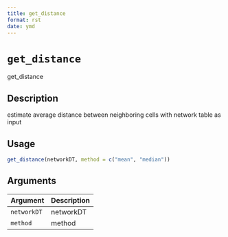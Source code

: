 ```yaml
--- 
title: get_distance 
format: rst 
date: ymd 
--- 
```

# `get_distance`

get_distance


## Description

estimate average distance between neighboring cells with network table as input


## Usage

```r
get_distance(networkDT, method = c("mean", "median"))
```


## Arguments

Argument      |Description
------------- |----------------
`networkDT`     |     networkDT
`method`     |     method



